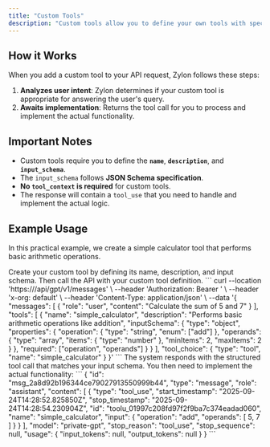 ```yaml
---
title: "Custom Tools"
description: "Custom tools allow you to define your own tools with specific input schemas and functionality."
---
```



## How it Works

When you add a custom tool to your API request, Zylon follows these steps:

1. **Analyzes user intent**: Zylon determines if your custom tool is appropriate for answering the user's query.
2. **Awaits implementation**: Returns the tool call for you to process and implement the actual functionality.

## Important Notes

- Custom tools require you to define the **`name`**, **`description`**, and **`input_schema`**.
- The `input_schema` follows **JSON Schema specification**.
- **No `tool_context` is required** for custom tools.
- The response will contain a `tool_use` that you need to handle and implement the actual logic.


## Example Usage

In this practical example, we create a simple calculator tool that performs basic arithmetic operations.

<Steps>
<Step title="Define Custom Tool">
    Create your custom tool by defining its name, description, and input schema. Then call the API with your custom tool definition.
    <Tabs>
      <Tab title="Shell">
        ```
        curl --location 'https://<your-host>/api/gpt/v1/messages' \
        --header 'Authorization: Bearer <your-token>' \
        --header 'x-org: default' \
        --header 'Content-Type: application/json' \
        --data '{
          "messages": [
            {
              "role": "user",
              "content": "Calculate the sum of 5 and 7"
            }
          ],
          "tools": [
            {
              "name": "simple_calculator",
              "description": "Performs basic arithmetic operations like addition",
              "inputSchema": {
                "type": "object",
                "properties": {
                  "operation": {
                    "type": "string",
                    "enum": ["add"]
                  },
                  "operands": {
                    "type": "array",
                    "items": {
                      "type": "number"
                    },
                    "minItems": 2,
                    "maxItems": 2
                  }
                },
                "required": ["operation", "operands"]
              }
            }
          ],
          "tool_choice": {
            "type": "tool",
            "name": "simple_calculator"
          }
        }'
        ```
      </Tab>
    </Tabs>
    </Step>
<Step title="Response">
    The system responds with the structured tool call that matches your input schema. You then need to implement the actual functionality:
     ```
      {
        "id": "msg_2a8d92b196344ce79027913550999b44",
        "type": "message",
        "role": "assistant",
        "content": [
            {
                "type": "tool_use",
                "start_timestamp": "2025-09-24T14:28:52.825850Z",
                "stop_timestamp": "2025-09-24T14:28:54.230904Z",
                "id": "toolu_01997c208fd97f2f9ba7c374eadad060",
                "name": "simple_calculator",
                "input": {
                    "operation": "add",
                    "operands": [
                        5,
                        7
                    ]
                }
            }
        ],
        "model": "private-gpt",
        "stop_reason": "tool_use",
        "stop_sequence": null,
        "usage": {
            "input_tokens": null,
            "output_tokens": null
        }
    }
     ```
    </Step>
</Steps>